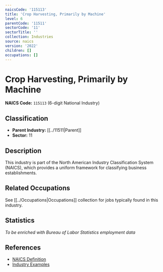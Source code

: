 ```yaml
---
naicsCode: '115113'
title: 'Crop Harvesting, Primarily by Machine'
level: 6
parentCode: '11511'
sectorCode: '11'
sectorTitle: ''
collection: Industries
source: naics
version: '2022'
children: []
occupations: []
---
```

# Crop Harvesting, Primarily by Machine

**NAICS Code:** `115113` (6-digit National Industry)

## Classification

- **Parent Industry:** [[../11511|Parent]]
- **Sector:** 11

## Description

This industry is part of the North American Industry Classification System (NAICS), which provides a uniform framework for classifying business establishments.

## Related Occupations

See [[../Occupations|Occupations]] collection for jobs typically found in this industry.

## Statistics

*To be enriched with Bureau of Labor Statistics employment data*

## References

- [NAICS Definition](https://www.census.gov/naics/)
- [Industry Examples](https://www.census.gov/naics/2022NAICS/)
